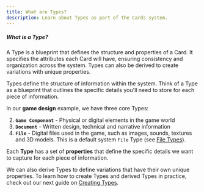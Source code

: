 ```yaml
---
title: What are Types?
description: Learn about Types as part of the Cards system.
---
```


<div className="rounded-box">
  <h5><strong>What is a Type?</strong></h5>
  <p>A Type is a blueprint that defines the structure and properties of a Card. It specifies the attributes each Card will have, ensuring consistency and organization across the system. Types can also be derived to create variations with unique properties.</p>
</div>

Types define the structure of information within the system. Think of a Type as a blueprint that outlines the specific details you'll need to store for each piece of information.

In our **game design** example, we have three core Types:

2. **`Game Component`** - Physical or digital elements in the game world
3. **`Document`** - Written design, technical and narrative information
4. **`File`** - Digital files used in the game, such as images, sounds, textures and 3D models. This is a default system `File` Type (see [File Types](/docs/cards/types/file-types)).

Each **Type** has a set of **properties** that define the specific details we want to capture for each piece of information.

We can also derive Types to define variations that have their own unique properties. To learn how to create Types and derived Types in practice, check out our next guide on [Creating Types](/docs/cards/types/create-a-type).